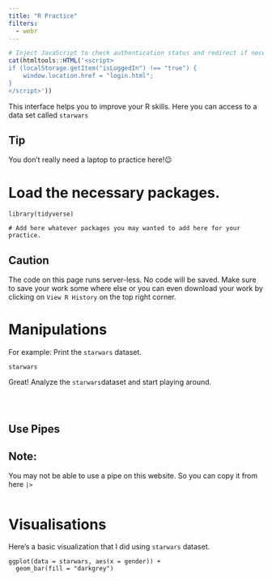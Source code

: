 ```yaml
---
title: "R Practice"
filters:
  - webr
---
```



```r
# Inject JavaScript to check authentication status and redirect if necessary
cat(htmltools::HTML('<script>
if (localStorage.getItem("isLoggedIn") !== "true") {
    window.location.href = "login.html";
}
</script>'))

```

This interface helps you to improve your R skills. Here you can access to a data set called `starwars`

::: {.callout-tip}
# Tip

You don't really need a laptop to practice here!😉
:::

# Load the necessary packages.
```webr-r
library(tidyverse)

# Add here whatever packages you may wanted to add here for your practice.

```

::: {.callout-important}

# Caution

The code on this page runs server-less. No code will be saved. Make sure to save your work some where else or you can even download your work by clicking on `View R History` on the top right corner. 

:::
# Manipulations

For example: Print the `starwars` dataset.
```webr-r
starwars
```
Great! Analyze the `starwars`dataset and start playing around.
```webr-r

```

```webr-r

```

```webr-r

```
## Use Pipes
::: {.callout-note}

# Note:
You may not be able to use a pipe on this website. So you can copy it from here ` |> `

:::

```webr-r

```

# Visualisations

Here's a basic visualization that I did using `starwars` dataset.

```webr-r
ggplot(data = starwars, aes(x = gender)) +
  geom_bar(fill = "darkgrey")
```

```webr-r

```

```webr-r

```

```webr-r

```
